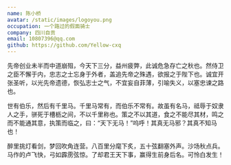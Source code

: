 ```yaml
---
name: 陈小桥
avatar: /static/images/logoyou.png
occupation: 一个路过的假面骑士
company: 四川自贡
email: 10807396@qq.com
github: https://github.com/Yellow-cxq
---
```


先帝创业未半而中道崩殂，今天下三分，益州疲弊，此诚危急存亡之秋也。然侍卫之臣不懈于内，忠志之士忘身于外者，盖追先帝之殊遇，欲报之于陛下也。诚宜开张圣听，以光先帝遗德，恢弘志士之气，不宜妄自菲薄，引喻失义，以塞忠谏之路也。

世有伯乐，然后有千里马。千里马常有，而伯乐不常有。故虽有名马，祗辱于奴隶人之手，骈死于槽枥之间，不以千里称也。策之不以其道，食之不能尽其材，鸣之而不能通其意，执策而临之，曰：“天下无马！”呜呼！其真无马邪？其真不知马也！

醉里挑灯看剑，梦回吹角连营。八百里分麾下炙，五十弦翻塞外声。沙场秋点兵。马作的卢飞快，弓如霹雳弦惊。了却君王天下事，赢得生前身后名。可怜白发生！
